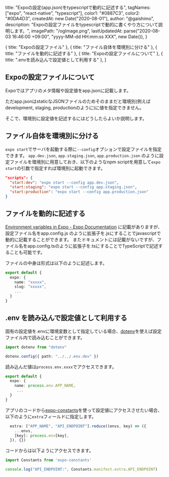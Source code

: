 
  title: "Expoの設定(app.json)をtypescriptで動的に記述する",
  tagNames: ["expo", "react-native", "typescript"],
  color1: "#0887C3",
  color2: "#0DA4D3",
  createdAt: new Date("2020-08-01"),
  author: "@gaishimo",
  description: "Expoの設定ファイルをtypescriptで動的に書くやり方について説明します。",
  imagePath: "/ogImage.png",
  lastUpdatedAt: parse("2020-08-03 16:46:00 +09:00", "yyyy-MM-dd HH:mm:ss XXX", new Date()),
}

  { title: "Expoの設定ファイル" },
  { title: "ファイル自体を環境別に分ける" },
  { title: "ファイルを動的に記述する" },
  { title: "Expoの設定ファイルについて" },
  { title: ".envを読み込んで設定値として利用する" },
]



## Expoの設定ファイルについて

Expoではアプリのメタ情報や設定値をapp.jsonに記載します。

ただapp.jsonはstaticなJSONファイルのためそのままだと環境別(例えばdevelopment, staging, productionのように)に値を指定できません。

そこで、環境別に設定値を記述するにはどうしたらよいか説明します。

## ファイル自体を環境別に分ける

`expo start`でサーバを起動する際に`--config`オプションで設定ファイルを指定できます。
`app.dev.json`, `app.staging.json`, `app.production.json` のように設定ファイルを環境別に用意しておき、以下のようなnpm scriptを用意して`expo start`の引数で指定すれば環境別に起動できます。


```json
"scripts": {
  "start:dev": "expo start --config app.dev.json",
  "start:staging": "expo start --config app.staging.json",
  "start:production": "expo start --config app.production.json"
}
```


## ファイルを動的に記述する

[Environment variables in Expo - Expo Documentation](https://docs.expo.io/guides/environment-variables/) に記載がありますが、
設定ファイル名をapp.config.js のように拡張子を.jsにすることでjavascriptで動的に記載することができます。
またドキュメントには記載がないですが、ファイル名をapp.config.tsのように拡張子を.tsにすることでTypeScriptで記述することも可能です。

ファイルの中身は形式は以下のように記述します。

```typescript
export default {
  expo: {
    name: "xxxxx",
    slug: "xxxxx",
    ...
  }
}
```

## .env を読み込んで設定値として利用する

固有の設定値を.envに環境変数として指定している場合、[dotenv](https://github.com/motdotla/dotenv)を使えば設定ファイル内で読み込むことができます。

```typescript
import dotenv from "dotenv"

dotenv.config({ path: "../../.env.dev" })
```

読み込んだ値は`process.env.xxxx`でアクセスできます。

```typescript
export default {
  expo: {
    name: process.env.APP_NAME,
     ...
  }
}
```

アプリのコードから[expo-constants](https://docs.expo.io/versions/latest/sdk/constants/)を使って設定値にアクセスさせたい場合、以下のように`extra`フィールドに指定します。

```ts
  extra: ["APP_NAME", "API_ENDPOINT"].reduce((envs, key) => ({
    ...envs,
    [key]: process.env[key],
  }), {})
```

コードからは以下ようにアクセスできます。

```ts
import Constants from 'expo-constants'

console.log("API_ENDPOINT:", Constants.manifest.extra.API_ENDPOINT)
```
